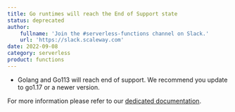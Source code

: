 ```yaml
---
title: Go runtimes will reach the End of Support state  
status: deprecated
author:
    fullname: 'Join the #serverless-functions channel on Slack.'
    url: 'https://slack.scaleway.com'
date: 2022-09-08
category: serverless
product: functions
---
```


- Golang and Go113 will reach end of support. We recommend you update to go1.17 or a newer version.

For more information please refer to our [dedicated documentation](/serverless-functions/reference-content/functions-runtimes/).
